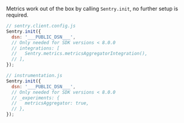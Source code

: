 Metrics work out of the box by calling `Sentry.init`, no further setup is required.

```JavaScript
// sentry.client.config.js
Sentry.init({
  dsn: '___PUBLIC_DSN___',
  // Only needed for SDK versions < 8.0.0
  // integrations: [
  //   Sentry.metrics.metricsAggregatorIntegration(),
  // ],
});
```

```JavaScript
// instrumentation.js
Sentry.init({
  dsn: '___PUBLIC_DSN___',
  // Only needed for SDK versions < 8.0.0
  // _experiments: {
  //   metricsAggregator: true,
  // },
});
```
